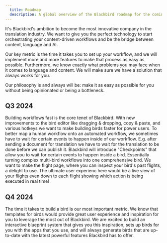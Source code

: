 ```yaml
---
  title: Roadmap
  description: A global overview of the Blackbird roadmap for the coming period
---
```



It's Blackbird's ambition to become the most innovative company in the translation industry. We want to give you the perfect technology to start orchestrating your content-driven workflows and be the bridge between content, language and AI.

Our key metric is the time it takes you to set up your workflow, and we will implement more and more features to make that process as easy as possible.
Furthermore, we know exactly what problems you may face when it comes to language and content. We will make sure we have a solution that always works for you.

Our philosophy is and always will be: make it as easy as possible for you without being opinionated or being a bottleneck.

## Q3 2024

<Card title="Drag & drop and other bird editor abilities" icon="pencil">
  Building workflows fast is the core tenet of Blackbird. With new improvements to the bird editor like dragging & dropping, copy & paste, and various hotkeys we want to make building birds faster for power users.
</Card>

<Card title="Checkpoints" icon="information">
  To better map a human workflow onto an automated workflow, we sometimes have to wait for certain events to happen inside of our workflow. E.g. after sending a document for translation we have to wait for the translation to be done before we can publish it.
  Blackbird will introduce "Checkpoints" that allow you to wait for certain events to happen inside a bird. Essentially turning complex multi-bird workflows into one comprehensive bird.
</Card>

<Card title="Flight page rework" icon="rocket">
  We want to make the flight page, where you can inspect your bird's past flights, a delight to use. The ultimate user experienc here would be a live view of your flights even down to each flight showing which action is being executed in real time!
</Card>

## Q4 2024

<Card title="Easy bird creation (or blueprints)" icon="sun">
  The time it takes to build a bird is our most important metric. We know that templates for birds would provide great user experience and inspiration for you to leverage the most out of Blackbird.
  We are excited to build an interactive blueprint system that gives you this inspiration, sets up birds for you with the apps that you use, and will always generate birds that are up-to-date with the latest powerful features Blackbird has to offer.
</Card>
